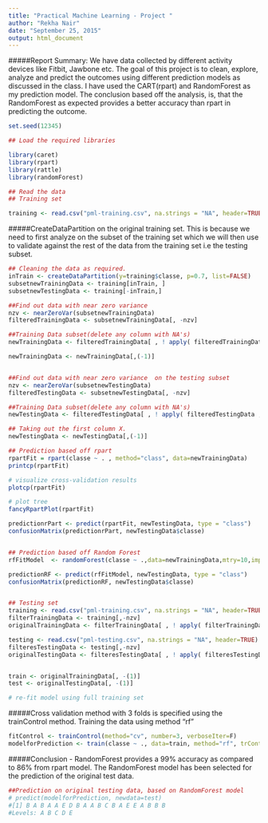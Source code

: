 ```yaml
---
title: "Practical Machine Learning - Project "
author: "Rekha Nair"
date: "September 25, 2015"
output: html_document
---
```


#####Report Summary: We have data collected by different activity devices like  Fitbit, Jawbone etc. The goal of this project is to clean, explore, analyze and predict the outcomes using different prediction models as discussed in the class. I have used the CART(rpart) and RandomForest as my prediction model. The conclusion based off the analysis, is, that the RandomForest as expected provides a better accuracy than rpart in predicting the outcome.


```r
set.seed(12345)

## Load the required libraries

library(caret)
library(rpart)
library(rattle)
library(randomForest)

## Read the data
## Training set 

training <- read.csv("pml-training.csv", na.strings = "NA", header=TRUE)
```

#####CreateDataPartition on the original training set. This is because we need to first analyze on the subset of the training set which we will then use to validate against the rest of the data from the training set i.e the testing subset. 

```r

## Cleaning the data as required. 
inTrain <- createDataPartition(y=training$classe, p=0.7, list=FALSE)
subsetnewTrainingData <- training[inTrain, ] 
subsetnewTestingData <- training[-inTrain,]

##Find out data with near zero variance 
nzv <- nearZeroVar(subsetnewTrainingData)
filteredTrainingData <- subsetnewTrainingData[, -nzv]

##Training Data subset(delete any column with NA's)
newTrainingData <- filteredTrainingData[ , ! apply( filteredTrainingData , 2 , function(x) mean(is.na(x) > 0.95) ) ]

newTrainingData <- newTrainingData[,(-1)]


##Find out data with near zero variance  on the testing subset
nzv <- nearZeroVar(subsetnewTestingData)
filteredTestingData <- subsetnewTestingData[, -nzv]

##Training Data subset(delete any column with NA's)
newTestingData <- filteredTestingData[ , ! apply( filteredTestingData , 2 , function(x) any(is.na(x)) > 0.95) ]

## Taking out the first column X. 
newTestingData <- newTestingData[,(-1)]

## Prediction based off rpart 
rpartFit = rpart(classe ~ . , method="class", data=newTrainingData)
printcp(rpartFit)

# visualize cross-validation results
plotcp(rpartFit) 

# plot tree
fancyRpartPlot(rpartFit)

predictionrPart <- predict(rpartFit, newTestingData, type = "class")
confusionMatrix(predictionrPart, newTestingData$classe)


## Prediction based off Random Forest
rfFitModel  <- randomForest(classe ~ .,data=newTrainingData,mtry=10,importance=TRUE)

predictionRF <- predict(rfFitModel, newTestingData, type = "class")
confusionMatrix(predictionRF, newTestingData$classe)


## Testing set
training <- read.csv("pml-training.csv", na.strings = "NA", header=TRUE)
filterTrainingData <- training[,-nzv]
originalTrainingData <- filterTrainingData[ , ! apply( filterTrainingData , 2 , function(x) mean(is.na(x) > 0.95) ) ]

testing <- read.csv("pml-testing.csv", na.strings = "NA", header=TRUE)
filteresTestingData <- testing[,-nzv]
originalTestingData <- filteresTestingData[ , ! apply( filteresTestingData , 2 , function(x) mean(is.na(x) > 0.95) ) ]


train <- originalTrainingData[, -(1)]
test <- originalTestingData[, -(1)]

# re-fit model using full training set

```


#####Cross validation method with 3 folds is specified using the trainControl method. Training the data using method "rf"



```r

fitControl <- trainControl(method="cv", number=3, verboseIter=F)
modelforPrediction <- train(classe ~ ., data=train, method="rf", trControl=fitControl)

```

#####Conclusion - RandomForest provides a 99% accuracy as compared to 86% from rpart model. The RandomForest model has been selected for the prediction of the original test data.


```r
##Prediction on original testing data, based on RandomForest model
# predict(modelforPrediction, newdata=test)
#[1] B A B A A E D B A A B C B A E E A B B B
#Levels: A B C D E

```